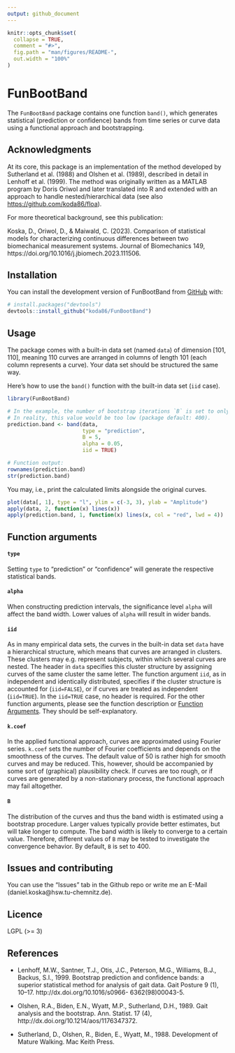 ```yaml
---
output: github_document
---
```


```r
knitr::opts_chunk$set(
  collapse = TRUE,
  comment = "#>",
  fig.path = "man/figures/README-",
  out.width = "100%"
)
```

# FunBootBand

<!-- badges: start -->

<!-- badges: end -->

The `FunBootBand` package contains one function `band()`, which generates statistical (prediction or confidence) bands from time series or curve data using a functional approach and bootstrapping.

## Acknowledgments

At its core, this package is an implementation of the method developed by Sutherland et al. (1988) and Olshen et al. (1989), described in detail in Lenhoff et al. (1999). The method was originally written as a MATLAB program by Doris Oriwol and later translated into R and extended with an approach to handle nested/hierarchical data (see also [https://github.com/koda86/floa](https://github.com/koda86/floa)).

For more theoretical background, see this publication:

Koska, D., Oriwol, D., & Maiwald, C. (2023). Comparison of statistical models for characterizing continuous differences between two biomechanical measurement systems. Journal of Biomechanics 149, https://doi.org/10.1016/j.jbiomech.2023.111506.

## Installation

You can install the development version of FunBootBand from [GitHub](https://github.com/koda86/FunBootBand) with:

``` r
# install.packages("devtools")
devtools::install_github("koda86/FunBootBand")
```

## Usage

The package comes with a built-in data set (named `data`) of dimension [101, 110], meaning 110 curves are arranged in columns of length 101 (each column represents a curve). Your data set should be structured the same way.

Here's how to use the `band()` function with the built-in data set (`iid` case).

```r
library(FunBootBand)

# In the example, the number of bootstrap iterations `B` is set to only 5 to guarantee a fast calculation.
# In reality, this value would be too low (package default: 400).
prediction.band <- band(data,
                        type = "prediction",
                        B = 5,
                        alpha = 0.05,
                        iid = TRUE)

# Function output:
rownames(prediction.band)
str(prediction.band)
```

You may, i.e., print the calculated limits alongside the original curves.

```r
plot(data[, 1], type = "l", ylim = c(-3, 3), ylab = "Amplitude")
apply(data, 2, function(x) lines(x))
apply(prediction.band, 1, function(x) lines(x, col = "red", lwd = 4))
```

## Function arguments

#### `type`

Setting `type` to "prediction" or "confidence" will generate the respective statistical bands.

#### `alpha`

When constructing prediction intervals, the significance level `alpha` will affect the band width. Lower values of `alpha` will result in wider bands.

#### `iid`

As in many empirical data sets, the curves in the built-in data set `data` have a hierarchical structure, which means that curves are arranged in clusters. These clusters may e.g. represent subjects, within which several curves are nested. The header in `data` specifies this cluster structure by assigning curves of the same cluster the same letter. The function argument `iid`, as in independent and identically distributed, specifies if the cluster structure is accounted for (`iid=FALSE`), or if curves are treated as independent (`iid=TRUE`). In the `iid=TRUE` case, no header is required. For the other function arguments, please see the function description or [Function Arguments](## Function arguments). They should be self-explanatory.

#### `k.coef`

In the applied functional approach, curves are approximated using Fourier series. `k.coef` sets the number of Fourier coefficients and depends on the smoothness of the curves. The default value of 50 is rather high for smooth curves and may be reduced. This, however, should be accompanied by some sort of (graphical) plausibility check. If curves are too rough, or if curves are generated by a non-stationary process, the functional approach may fail altogether.

#### `B`

The distribution of the curves and thus the band width is estimated using a bootstrap procedure. Larger values typically provide better estimates, but will take longer to compute. The band width is likely to converge to a certain value. Therefore, different values of `B` may be tested to investigate the convergence behavior. By default, `B` is set to 400.

<!-- ## Citation -->

<!-- IMHO, the following statement makes a great point: -->
<!-- <small> "Every great open source math library is built on the ashes of someone’s academic career" – https://njt-rse-unsw.netlify.app/#24 </small> -->

<!-- Please cite the package via `citation("FunBootBand")`. -->

## Issues and contributing

You can use the "Issues" tab in the Github repo or write me an E-Mail (daniel.koska@hsw.tu-chemnitz.de).

## Licence

LGPL (>= 3)

## References

* Lenhoff, M.W., Santner, T.J., Otis, J.C., Peterson, M.G., Williams, B.J., Backus, S.I., 1999. Bootstrap prediction and confidence bands: a superior statistical method for analysis of gait data. Gait Posture 9 (1), 10–17. http://dx.doi.org/10.1016/s0966-
6362(98)00043-5.

* Olshen, R.A., Biden, E.N., Wyatt, M.P., Sutherland, D.H., 1989. Gait analysis and the bootstrap. Ann. Statist. 17 (4), http://dx.doi.org/10.1214/aos/1176347372.

* Sutherland, D., Olshen, R., Biden, E., Wyatt, M., 1988. Development of Mature Walking. Mac Keith Press.


